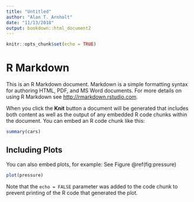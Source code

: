 ```yaml
---
title: "Untitled"
author: "Alan T. Arnholt"
date: "11/13/2018"
output: bookdown::html_document2
---
```


```r
knitr::opts_chunk$set(echo = TRUE)
```

# R Markdown

This is an R Markdown document. Markdown is a simple formatting syntax for authoring HTML, PDF, and MS Word documents. For more details on using R Markdown see <http://rmarkdown.rstudio.com>.

When you click the **Knit** button a document will be generated that includes both content as well as the output of any embedded R code chunks within the document. You can embed an R code chunk like this:

```r
summary(cars)
```

## Including Plots

You can also embed plots, for example: See Figure \@ref(fig:pressure)

```r
plot(pressure)
```

Note that the `echo = FALSE` parameter was added to the code chunk to prevent printing of the R code that generated the plot.

